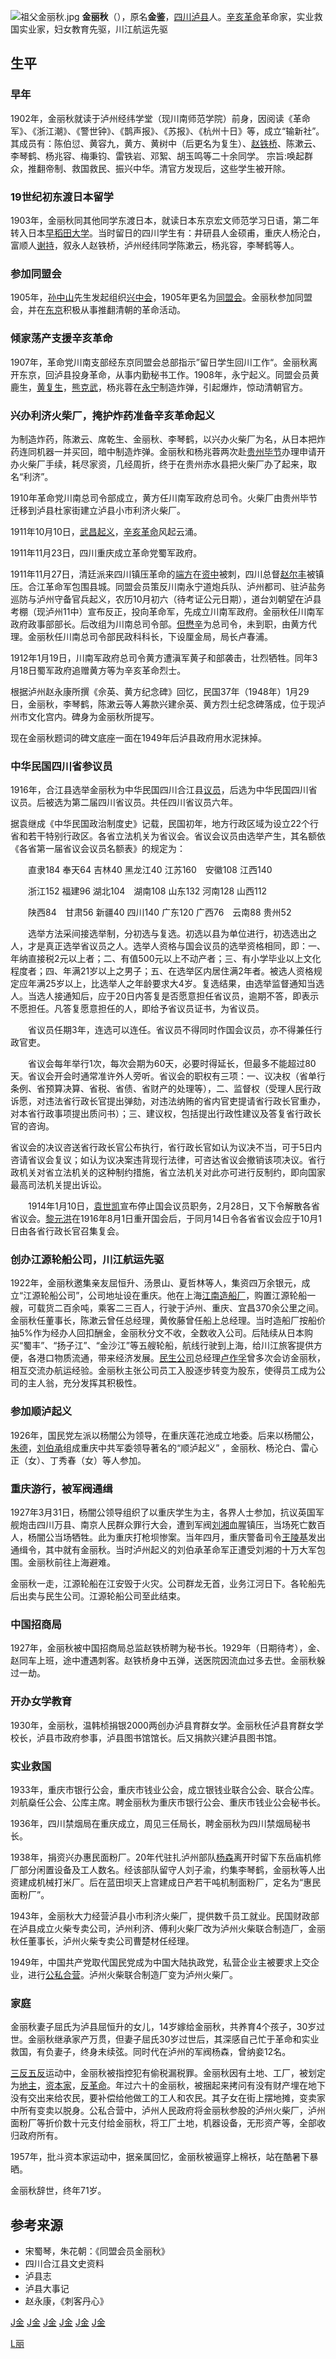{{refimprove|time=2009-05-21T05:39:12+00:00}}
[[File:祖父金丽秋.jpg|right]]
'''金丽秋'''（{{bd|1883年||1957年|catIdx=J金}}），原名'''金鉴'''，[[四川|四川]][[泸县|泸县]]人。[[辛亥革命|辛亥革命]]革命家，实业救国实业家，妇女教育先驱，川江航运先驱

==生平==

===早年===
1902年，金丽秋就读于泸州经纬学堂（现川南师范学院）前身，因阅读《革命军》、《浙江潮》、《警世钟》、《鹊声报》、《苏报》、《杭州十日》等，成立“输新社”。其成员有：陈伯愆、黄容九，黄方、黄树中（后更名为复生）、[[赵铁桥|赵铁桥]]、陈漱云、李琴鹤、杨兆容、梅秉钧、雷铁岩、邓絮、胡玉鸣等二十余同学。
宗旨:唤起群众，推翻帝制、救国救民、振兴中华。清官方发现后，这些学生被开除。

===19世纪初东渡日本留学===
1903年，金丽秋同其他同学东渡日本，就读日本东京宏文师范学习日语，第二年转入日本[[早稻田大学|早稻田大学]]。当时留日的四川学生有：井研县人金硕甫，重庆人杨沦白，富顺人[[谢持|谢持]]，叙永人赵铁桥，泸州经纬同学陈漱云，杨兆容，李琴鹤等人。

===参加同盟会===
1905年，[[孙中山|孙中山]]先生发起组织[[兴中会|兴中会]]，1905年更名为[[同盟会|同盟会]]。金丽秋参加同盟会，并在[[东京|东京]]积极从事推翻清朝的革命活动。

===倾家荡产支援辛亥革命===
1907年，革命党川南支部经东京同盟会总部指示”留日学生回川工作“。金丽秋离开东京，回泸县投身革命，从事内勤秘书工作。1908年，永宁起义。同盟会员黄鹿生，[[黄复生|黄复生]]，[[熊克武|熊克武]]，杨兆蓉在[[永宁|永宁]]制造炸弹，引起爆炸，惊动清朝官方。

===兴办利济火柴厂，掩护炸药准备辛亥革命起义===
为制造炸药，陈漱云、席乾生、金丽秋、李琴鹤，以兴办火柴厂为名，从日本把炸药连同机器一并买回，暗中制造炸弹。金丽秋和杨兆蓉两次赴[[贵州|贵州]][[毕节|毕节]]办理申请开办火柴厂手续，耗尽家资，几经周折，终于在贵州赤水县把火柴厂办了起来，取名“利济”。 

1910年革命党川南总司令部成立，黄方任川南军政府总司令。火柴厂由贵州毕节迁移到泸县杜家街建立泸县小市利济火柴厂。

1911年10月10日，[[武昌起义|武昌起义]]，[[辛亥革命|辛亥革命]]风起云涌。

1911年11月23日，四川重庆成立革命党蜀军政府。

1911年11月27日，清廷派来四川镇压革命的[[端方|端方]]在[[资中|资中]]被刺，四川总督[[赵尔丰|赵尔丰]]被镇压。合江革命军包围县城。同盟会员策反川南永宁道炮兵队、泸州都司、驻泸盐务巡防与泸州守备官兵起义，农历10月初六（待考证公元日期），道台刘朝望在泸县考棚（现泸州11中）宣布反正，投向革命军，先成立川南军政府。金丽秋任川南军政府政事部部长。后改组为川南总司令部。[[但懋辛|但懋辛]]为总司令，未到职，由黄方代理。金丽秋任川南总司令部民政科科长，下设厘金局，局长卢春浦。

1912年1月19日，川南军政府总司令黄方遭滇军黄子和部袭击，壮烈牺牲。同年3月18日蜀军政府追赠黄方等为辛亥革命烈士。

根据泸州赵永康所撰《佘英、黄方纪念碑》回忆，民国37年（1948年）1月29日，金丽秋，李琴鹤，陈漱云等人筹款兴建佘英、黄方烈士纪念碑落成，位于现泸州市文化宫内。碑身为金丽秋所提写。

现在金丽秋题词的碑文底座一面在1949年后泸县政府用水泥抹掉。

===中华民国四川省参议员===

1916年，合江县选举金丽秋为中华民国四川合江县[[议员|议员]]，后选为中华民国四川省议员。后被选为第二届四川省议员。共任四川省议员六年。

据袁继成《中华民国政治制度史》记载，民国初年，地方行政区域为设立22个行省和若干特别行政区。各省立法机关为省议会。省议会议员由选举产生，其名额依《各省第一届省议会议员名额表》的规定为： 

　　直隶184 奉天64 吉林40 黑龙江40 江苏160　安徽108 江西140 

　　浙江152 福建96 湖北104　湖南108 山东132 河南128 山西112 

　　陕西84　甘肃56 新疆40 四川140 广东120 广西76　云南88  贵州52 

　　选举方法采间接选举制，分初选与复选。初选以县为单位进行，初选选出之人，才是真正选举省议员之人。选举人资格与国会议员的选举资格相同，即：一、年纳直接税2元以上者；二、有值500元以上不动产者；三、有小学毕业以上文化程度者；四、年满21岁以上之男子；五、在选举区内居住满2年者。被选人资格规定应年满25岁以上，比选举人之年龄要求大4岁。复选结果，由选举监督通知当选人。当选人接通知后，应于20日内答复是否愿意担任省议员，逾期不答，即表示不愿担任。凡答复愿意担任的人，即给予省议员证书，为省议员。 

　　省议员任期3年，连选可以连任。省议员不得同时作国会议员，亦不得兼任行政官吏。 

　　省议会每年举行1次，每次会期为60天，必要时得延长，但最多不能超过80天。省议会开会时通常准许外人旁听。省议会的职权有三项：一、议决权（省单行条例、省预算决算、省税、省债、省财产的处理等），二、监督权（受理人民行政诉愿，对违法省行政长官提出弹劾，对违法纳贿的省内官吏提请省行政长官重办，对本省行政事项提出质问书）；三、建议权，包括提出行政性建议及答复省行政长官的咨询。

省议会的决议咨送省行政长官公布执行，省行政长官如认为议决不当，可于5日内咨请省议会复议；如认为议决案违背现行法律，可咨达省议会撤销该项决议。省行政机关对省立法机关的这种制约措施，省立法机关对此亦可进行反制约，即向国家最高司法机关提出诉讼。 

　　1914年1月10日，[[袁世凯|袁世凯]]宣布停止国会议员职务，2月28日，又下令解散各省省议会。[[黎元洪|黎元洪]]在1916年8月1日重开国会后，于同月14日令各省省议会应于10月1日由各省行政长官召集复会。

===创办江源轮船公司，川江航运先驱===
1922年，金丽秋邀集亲友屈恒升、汤景山、夏哲林等人，集资四万余银元，成立“江源轮船公司”，公司地址设在重庆。他在上海[[江南造船厂|江南造船厂]]，购置江源轮船一艘，可载货二百余吨，乘客二三百人，行驶于泸州、重庆、宜昌370余公里之间。金丽秋任董事长，陈漱云曾任总经理，黄攸藤曾任船上总经理。当时造船厂按船价抽5%作为经办人回扣酬金，金丽秋分文不收，全数收入公司。后陆续从日本购买“蜀丰”、“扬子江”、“金沙江”等五艘轮船，航线行驶到上海，给川江旅客提供方便，各港口物质流通，带来经济发展。[[民生公司|民生公司]]总经理[[卢作孚|卢作孚]]曾多次会访金丽秋，相互交流办航运经验。金丽秋主张公司员工入股逐步转变为股东，使得员工成为公司的主人翁，充分发挥其积极性。

===参加顺泸起义===

1926年，国民党左派以杨闇公为领导，在重庆莲花池成立地委。后来以杨闇公，[[朱德|朱德]]，[[刘伯承|刘伯承]]组成重庆中共军委领导著名的“顺泸起义” ，金丽秋、杨沦白、雷心正（女）、丁秀春（女）等人参加。

===重庆游行，被军阀通缉===
1927年3月31日，杨闇公领导组织了以重庆学生为主，各界人士参加，抗议英国军舰炮击四川万县、南京人民群众罪行大会，遭到军阀[[刘湘|刘湘]]血腥镇压，当场死亡数百人，杨闇公当场牺牲。此为重庆打枪坝惨案。当年四月，重庆警备司令[[王陵基|王陵基]]发出通缉令，其中就有金丽秋。当时泸州起义的刘伯承革命军正遭受刘湘的十万大军包围。金丽秋前往上海避难。

金丽秋一走，江源轮船在江安毁于火灾。公司群龙无首，业务江河日下。各轮船先后出卖与民生公司。江源轮船公司至此结束。

===中国招商局===
1927年，金丽秋被中国招商局总监赵铁桥聘为秘书长。1929年（日期待考），金、赵同车上班，途中遭遇刺客。赵铁桥身中五弹，送医院因流血过多去世。金丽秋躲过一劫。

===开办女学教育===
1930年，金丽秋，温韩桢捐银2000两创办泸县育群女学。金丽秋任泸县育群女学校长，泸县市政府参事，泸县图书馆馆长。后又捐款兴建泸县图书馆。

===实业救国===

1933年，重庆市银行公会，重庆市钱业公会，成立银钱业联合公会、联合公库。刘航燊任公会、公库主席。聘金丽秋为重庆市银行公会、重庆市钱业公会秘书长。

1936年，四川禁烟局在重庆成立，周见三任局长，聘金丽秋为四川禁烟局秘书长。

1938年，捐资兴办惠民面粉厂。20年代驻扎泸州部队[[杨森|杨森]]离开时留下东岳庙机修厂部分闲置设备及工人数名。经该部队留守人刘子渝，约集李琴鹤，金丽秋等人出资建成机械打米厂。后在蓝田坝天上宫建成日产若干吨机制面粉厂，定名为“惠民面粉厂”。

1943年，金丽秋大力经营泸县小市利济火柴厂，提供数千员工就业。民国财政部在泸县成立火柴专卖公司，泸州利济、傅利火柴厂改为泸州火柴联合制造厂，金丽秋任董事长，泸州火柴专卖公司曹楚材任经理。

1949年，中国共产党取代国民党成为中国大陆执政党，私营企业主被要求上交企业，进行[[公私合营|公私合营]]。泸州火柴联合制造厂变为泸州火柴厂。

===家庭===
金丽秋妻子屈氏为泸县屈恒升的女儿，14岁嫁给金丽秋，共养育4个孩子，30岁过世。金丽秋继承家产万贯，但妻子屈氏30岁过世后，其深感自己忙于革命和实业救国，有负妻子，终身未续弦。同时代在泸州的军阀杨森，曾纳妾12名。

[[三反|三反]][[五反|五反]]运动中，金丽秋被指控犯有偷税漏税罪。金丽秋因有土地、工厂，被划定为[[地主|地主]]，[[资本家|资本家]]，[[反革命|反革命]]。年过六十的金丽秋，被捆起来拷问有没有财产埋在地下没有交出来给农民，要补偿给他做工的工人和农民。其子女在街上摆地摊，变卖家中所有变卖以脱身。公私合营中，泸州人民政府将金丽秋参股的泸州火柴厂，泸州面粉厂等折价数十元支付给金丽秋，将工厂土地，机器设备，无形资产等，全部收归政府所有。

1957年，批斗资本家运动中，据亲属回忆，金丽秋被逼穿上棉袄，站在酷暑下暴晒。

金丽秋辞世，终年71岁。

== 参考来源 ==

*宋蜀琴，朱花朝：《同盟会员金丽秋》
*四川合江县文史资料 
*泸县志
*泸县大事记
*赵永康，《刺客丹心》

[[category:辛亥革命人物|J金]]
[[category:中国企业家|J金]]
[[category:中国慈善家|J金]]
[[category:中国教育家|J金]]
[[category:早稻田大学校友|J金]]
[[category:泸县人|J金]]
[[Category:金姓|L丽]]